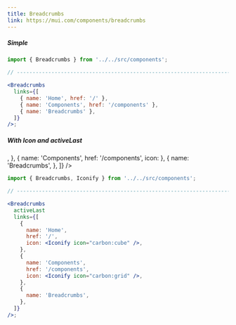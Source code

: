 ```yaml
---
title: Breadcrumbs
link: https://mui.com/components/breadcrumbs
---
```


##### Simple

<Block>
  <Breadcrumbs
    links={[
      { name: 'Home', href: '/' },
      { name: 'Components', href: '/components' },
      { name: 'Breadcrumbs' },
    ]}
  />
</Block>

```jsx
import { Breadcrumbs } from '../../src/components';

// ----------------------------------------------------------------------

<Breadcrumbs
  links={[
    { name: 'Home', href: '/' },
    { name: 'Components', href: '/components' },
    { name: 'Breadcrumbs' },
  ]}
/>;
```

##### With Icon and activeLast

<Block>
  <Breadcrumbs
    activeLast
    links={[
      {
        name: 'Home',
        href: '/',
        icon: <Iconify icon="carbon:cube" />,
      },
      { name: 'Components', href: '/components', icon: <Iconify icon="carbon:grid" /> },
      {
        name: 'Breadcrumbs',
      },
    ]}
  />
</Block>

```jsx
import { Breadcrumbs, Iconify } from '../../src/components';

// ----------------------------------------------------------------------

<Breadcrumbs
  activeLast
  links={[
    {
      name: 'Home',
      href: '/',
      icon: <Iconify icon="carbon:cube" />,
    },
    {
      name: 'Components',
      href: '/components',
      icon: <Iconify icon="carbon:grid" />,
    },
    {
      name: 'Breadcrumbs',
    },
  ]}
/>;
```
